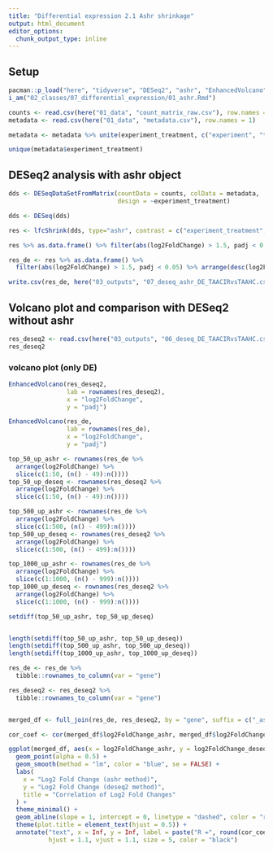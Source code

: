 ```yaml
---
title: "Differential expression 2.1 Ashr shrinkage"
output: html_document
editor_options: 
  chunk_output_type: inline
---
```


## Setup

```r
pacman::p_load("here", "tidyverse", "DESeq2", "ashr", "EnhancedVolcano")
i_am("02_classes/07_differential_expression/01_ashr.Rmd")
```

```r
counts <- read.csv(here("01_data", "count_matrix_raw.csv"), row.names = 1)
metadata <- read.csv(here("01_data", "metadata.csv"), row.names = 1)
```

```r
metadata <- metadata %>% unite(experiment_treatment, c("experiment", "treatment"))

unique(metadata$experiment_treatment)

```

## DESeq2 analysis with ashr object

```r
dds <- DESeqDataSetFromMatrix(countData = counts, colData = metadata,
                              design = ~experiment_treatment)

dds <- DESeq(dds)
```

```r
res <- lfcShrink(dds, type="ashr", contrast = c("experiment_treatment", "TAA_CIR", "TAA_HC"))

res %>% as.data.frame() %>% filter(abs(log2FoldChange) > 1.5, padj < 0.05) %>% arrange(desc(log2FoldChange))

res_de <- res %>% as.data.frame() %>% 
  filter(abs(log2FoldChange) > 1.5, padj < 0.05) %>% arrange(desc(log2FoldChange))

write.csv(res_de, here("03_outputs", "07_deseq_ashr_DE_TAACIRvsTAAHC.csv"))
```

## Volcano plot and comparison with DESeq2 without ashr

```r
res_deseq2 <- read.csv(here("03_outputs", "06_deseq_DE_TAACIRvsTAAHC.csv"), row.names = 1)
res_deseq2
```

### volcano plot (only DE)
```r
EnhancedVolcano(res_deseq2,
                lab = rownames(res_deseq2),
                x = "log2FoldChange",
                y = "padj")

EnhancedVolcano(res_de,
                lab = rownames(res_de),
                x = "log2FoldChange",
                y = "padj")
```
```r
top_50_up_ashr <- rownames(res_de %>%
  arrange(log2FoldChange) %>%
  slice(c(1:50, (n() - 49):n())))
top_50_up_deseq <- rownames(res_deseq2 %>%
  arrange(log2FoldChange) %>%
  slice(c(1:50, (n() - 49):n())))

top_500_up_ashr <- rownames(res_de %>%
  arrange(log2FoldChange) %>%
  slice(c(1:500, (n() - 499):n())))
top_500_up_deseq <- rownames(res_deseq2 %>%
  arrange(log2FoldChange) %>%
  slice(c(1:500, (n() - 499):n())))

top_1000_up_ashr <- rownames(res_de %>%
  arrange(log2FoldChange) %>%
  slice(c(1:1000, (n() - 999):n())))
top_1000_up_deseq <- rownames(res_deseq2 %>%
  arrange(log2FoldChange) %>%
  slice(c(1:1000, (n() - 999):n())))
```

```r
setdiff(top_50_up_ashr, top_50_up_deseq)


length(setdiff(top_50_up_ashr, top_50_up_deseq))
length(setdiff(top_500_up_ashr, top_500_up_deseq))
length(setdiff(top_1000_up_ashr, top_1000_up_deseq))
```

```r
res_de <- res_de %>%
  tibble::rownames_to_column(var = "gene")

res_deseq2 <- res_deseq2 %>%
  tibble::rownames_to_column(var = "gene")


merged_df <- full_join(res_de, res_deseq2, by = "gene", suffix = c("_ashr", "_deseq2"))

cor_coef <- cor(merged_df$log2FoldChange_ashr, merged_df$log2FoldChange_deseq2, use = "complete.obs")
```

```r
ggplot(merged_df, aes(x = log2FoldChange_ashr, y = log2FoldChange_deseq2)) +
  geom_point(alpha = 0.5) +
  geom_smooth(method = "lm", color = "blue", se = FALSE) +
  labs(
    x = "Log2 Fold Change (ashr method)",
    y = "Log2 Fold Change (deseq2 method)",
    title = "Correlation of Log2 Fold Changes"
  ) +
  theme_minimal() +
  geom_abline(slope = 1, intercept = 0, linetype = "dashed", color = "red") +
  theme(plot.title = element_text(hjust = 0.5)) + 
  annotate("text", x = Inf, y = Inf, label = paste("R =", round(cor_coef, 2)), 
           hjust = 1.1, vjust = 1.1, size = 5, color = "black")
```


